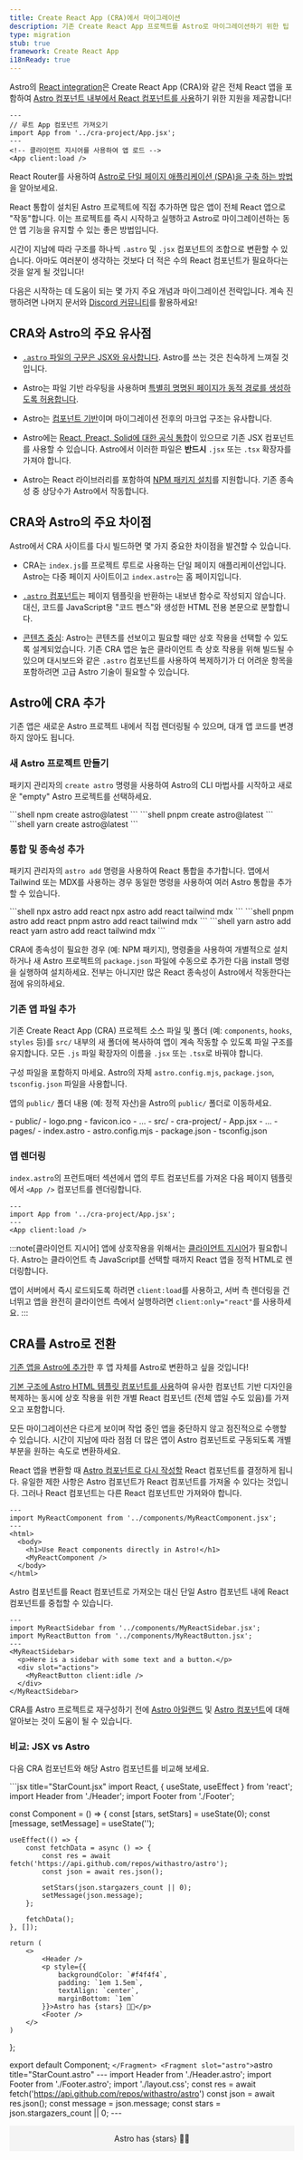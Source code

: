 ```yaml
---
title: Create React App (CRA)에서 마이그레이션
description: 기존 Create React App 프로젝트를 Astro로 마이그레이션하기 위한 팁
type: migration
stub: true
framework: Create React App
i18nReady: true
---
```



Astro의 [React integration](/ko/guides/integrations-guide/react/)은 Create React App (CRA)와 같은 전체 React 앱을 포함하여 [Astro 컴포넌트 내부에서 React 컴포넌트를 사용](/ko/guides/framework-components/)하기 위한 지원을 제공합니다!

```astro title="src/pages/index.astro"
---
// 루트 App 컴포넌트 가져오기
import App from '../cra-project/App.jsx';
---
<!-- 클라이언트 지시어를 사용하여 앱 로드 -->
<App client:load />
```

React Router를 사용하여 [Astro로 단일 페이지 애플리케이션 (SPA)을 구축 하는 방법](https://logsnag.com/blog/react-spa-with-astro) <Badge text="External" /> 을 알아보세요.

React 통합이 설치된 Astro 프로젝트에 직접 추가하면 많은 앱이 전체 React 앱으로 "작동"합니다. 이는 프로젝트를 즉시 시작하고 실행하고 Astro로 마이그레이션하는 동안 앱 기능을 유지할 수 있는 좋은 방법입니다.

시간이 지남에 따라 구조를 하나씩 `.astro` 및 `.jsx` 컴포넌트의 조합으로 변환할 수 있습니다. 아마도 여러분이 생각하는 것보다 더 적은 수의 React 컴포넌트가 필요하다는 것을 알게 될 것입니다!

다음은 시작하는 데 도움이 되는 몇 가지 주요 개념과 마이그레이션 전략입니다. 계속 진행하려면 나머지 문서와 [Discord 커뮤니티](https://astro.build/chat)를 활용하세요!

## CRA와 Astro의 주요 유사점

- [`.astro` 파일의 구문은 JSX와 유사합니다](/ko/basics/astro-syntax/#astro와-jsx의-차이점). Astro를 쓰는 것은 친숙하게 느껴질 것입니다.

- Astro는 파일 기반 라우팅을 사용하며 [특별히 명명된 페이지가 동적 경로를 생성하도록 허용합니다](/ko/guides/routing/#동적-경로).

- Astro는 [컴포넌트 기반](/ko/basics/astro-components/)이며 마이그레이션 전후의 마크업 구조는 유사합니다.

- Astro에는 [React, Preact, Solid에 대한 공식 통합](/ko/guides/integrations-guide/react/)이 있으므로 기존 JSX 컴포넌트를 사용할 수 있습니다. Astro에서 이러한 파일은 **반드시** `.jsx` 또는 `.tsx` 확장자를 가져야 합니다.

- Astro는 React 라이브러리를 포함하여 [NPM 패키지 설치](/ko/guides/imports/#npm-패키지)를 지원합니다. 기존 종속성 중 상당수가 Astro에서 작동합니다.

## CRA와 Astro의 주요 차이점

Astro에서 CRA 사이트를 다시 빌드하면 몇 가지 중요한 차이점을 발견할 수 있습니다.

- CRA는 `index.js`를 프로젝트 루트로 사용하는 단일 페이지 애플리케이션입니다. Astro는 다중 페이지 사이트이고 `index.astro`는 홈 페이지입니다.

- [`.astro` 컴포넌트](/ko/basics/astro-components/)는 페이지 템플릿을 반환하는 내보낸 함수로 작성되지 않습니다. 대신, 코드를 JavaScript용 "코드 펜스"와 생성한 HTML 전용 본문으로 분할합니다.

- [콘텐츠 중심](/ko/concepts/why-astro/#콘텐츠-중심): Astro는 콘텐츠를 선보이고 필요할 때만 상호 작용을 선택할 수 있도록 설계되었습니다. 기존 CRA 앱은 높은 클라이언트 측 상호 작용을 위해 빌드될 수 있으며 대시보드와 같은 `.astro` 컴포넌트를 사용하여 복제하기가 더 어려운 항목을 포함하려면 고급 Astro 기술이 필요할 수 있습니다.

## Astro에 CRA 추가

기존 앱은 새로운 Astro 프로젝트 내에서 직접 렌더링될 수 있으며, 대개 앱 코드를 변경하지 않아도 됩니다.

### 새 Astro 프로젝트 만들기

패키지 관리자의 `create astro` 명령을 사용하여 Astro의 CLI 마법사를 시작하고 새로운 "empty" Astro 프로젝트를 선택하세요.

<PackageManagerTabs>
  <Fragment slot="npm">
  ```shell
  npm create astro@latest
  ```
  </Fragment>
  <Fragment slot="pnpm">
  ```shell
  pnpm create astro@latest
  ```
  </Fragment>
  <Fragment slot="yarn">
  ```shell
  yarn create astro@latest
  ```
  </Fragment>
</PackageManagerTabs>

### 통합 및 종속성 추가

패키지 관리자의 `astro add` 명령을 사용하여 React 통합을 추가합니다. 앱에서 Tailwind 또는 MDX를 사용하는 경우 동일한 명령을 사용하여 여러 Astro 통합을 추가할 수 있습니다.

<PackageManagerTabs>
  <Fragment slot="npm">
  ```shell
  npx astro add react
  npx astro add react tailwind mdx
  ```
  </Fragment>
  <Fragment slot="pnpm">
  ```shell
  pnpm astro add react
  pnpm astro add react tailwind mdx
  ```
  </Fragment>
  <Fragment slot="yarn">
  ```shell
  yarn astro add react
  yarn astro add react tailwind mdx
  ```
  </Fragment>
</PackageManagerTabs>

CRA에 종속성이 필요한 경우 (예: NPM 패키지), 명령줄을 사용하여 개별적으로 설치하거나 새 Astro 프로젝트의 `package.json` 파일에 수동으로 추가한 다음 install 명령을 실행하여 설치하세요. 전부는 아니지만 많은 React 종속성이 Astro에서 작동한다는 점에 유의하세요.

### 기존 앱 파일 추가

기존 Create React App (CRA) 프로젝트 소스 파일 및 폴더 (예: `components`, `hooks`, `styles` 등)를 `src/` 내부의 새 폴더에 복사하여 앱이 계속 작동할 수 있도록 파일 구조를 유지합니다. 모든 `.js` 파일 확장자의 이름을 `.jsx` 또는 `.tsx`로 바꿔야 합니다.

구성 파일을 포함하지 마세요. Astro의 자체 `astro.config.mjs`, `package.json`, `tsconfig.json` 파일을 사용합니다.

앱의 `public/` 폴더 내용 (예: 정적 자산)을 Astro의 `public/` 폴더로 이동하세요.

<FileTree>
- public/
  - logo.png
  - favicon.ico
  - ...
- src/
  - cra-project/
    - App.jsx
    - ...
  - pages/
    - index.astro
- astro.config.mjs
- package.json
- tsconfig.json
</FileTree>

### 앱 렌더링

`index.astro`의 프런트매터 섹션에서 앱의 루트 컴포넌트를 가져온 다음 페이지 템플릿에서 `<App />` 컴포넌트를 렌더링합니다.

```astro title="src/pages/index.astro"
---
import App from '../cra-project/App.jsx';
---
<App client:load />
```

:::note[클라이언트 지시어]
앱에 상호작용을 위해서는 [클라이언트 지시어](/ko/reference/directives-reference/#클라이언트-지시어)가 필요합니다. Astro는 클라이언트 측 JavaScript를 선택할 때까지 React 앱을 정적 HTML로 렌더링합니다.

앱이 서버에서 즉시 로드되도록 하려면 `client:load`를 사용하고, 서버 측 렌더링을 건너뛰고 앱을 완전히 클라이언트 측에서 실행하려면 `client:only="react"`를 사용하세요.
:::

## CRA를 Astro로 전환

[기존 앱을 Astro에 추가](#astro에-cra-추가)한 후 앱 자체를 Astro로 변환하고 싶을 것입니다!

[기본 구조에 Astro HTML 템플릿 컴포넌트를 사용](/ko/basics/astro-components/)하여 유사한 컴포넌트 기반 디자인을 복제하는 동시에 상호 작용을 위한 개별 React 컴포넌트 (전체 앱일 수도 있음)를 가져오고 포함합니다.

모든 마이그레이션은 다르게 보이며 작업 중인 앱을 중단하지 않고 점진적으로 수행할 수 있습니다. 시간이 지남에 따라 점점 더 많은 앱이 Astro 컴포넌트로 구동되도록 개별 부분을 원하는 속도로 변환하세요.

React 앱을 변환할 때 [Astro 컴포넌트로 다시 작성할](#jsx-파일을-astro-파일로-변환) React 컴포넌트를 결정하게 됩니다. 유일한 제한 사항은 Astro 컴포넌트가 React 컴포넌트를 가져올 수 있다는 것입니다. 그러나 React 컴포넌트는 다른 React 컴포넌트만 가져와야 합니다.

```astro title="src/pages/static-components.astro" ins={2,7}
---
import MyReactComponent from '../components/MyReactComponent.jsx';
---
<html>
  <body>
    <h1>Use React components directly in Astro!</h1>
    <MyReactComponent />
  </body>
</html>
```

Astro 컴포넌트를 React 컴포넌트로 가져오는 대신 단일 Astro 컴포넌트 내에 React 컴포넌트를 중첩할 수 있습니다.

```astro title="src/pages/nested-components.astro" {2,3,5,8,10}
---
import MyReactSidebar from '../components/MyReactSidebar.jsx';
import MyReactButton from '../components/MyReactButton.jsx';
---
<MyReactSidebar>
  <p>Here is a sidebar with some text and a button.</p>
  <div slot="actions">
    <MyReactButton client:idle />
  </div>
</MyReactSidebar>
```

CRA를 Astro 프로젝트로 재구성하기 전에 [Astro 아일랜드](/ko/concepts/islands/) 및 [Astro 컴포넌트](/ko/basics/astro-components/)에 대해 알아보는 것이 도움이 될 수 있습니다.

### 비교: JSX vs Astro

다음 CRA 컴포넌트와 해당 Astro 컴포넌트를 비교해 보세요.

<AstroJSXTabs>
  <Fragment slot="jsx">
    ```jsx title="StarCount.jsx"
    import React, { useState, useEffect } from 'react';
import Header from './Header';
import Footer from './Footer';

const Component = () => {
    const [stars, setStars] = useState(0);
    const [message, setMessage] = useState('');

    useEffect(() => {
        const fetchData = async () => {
            const res = await fetch('https://api.github.com/repos/withastro/astro');
            const json = await res.json();

            setStars(json.stargazers_count || 0);
            setMessage(json.message);
        };

        fetchData();
    }, []);

    return (
        <>
            <Header />
            <p style={{
                backgroundColor: `#f4f4f4`,
                padding: `1em 1.5em`,
                textAlign: `center`,
                marginBottom: `1em`
            }}>Astro has {stars} 🧑‍🚀</p>
            <Footer />
        </>
    )
};

export default Component;
    ```
  </Fragment>
  <Fragment slot="astro">
    ```astro title="StarCount.astro"
    ---
    import Header from './Header.astro';
    import Footer from './Footer.astro';
    import './layout.css';
    const res = await fetch('https://api.github.com/repos/withastro/astro')
    const json = await res.json();
    const message = json.message;
    const stars = json.stargazers_count || 0;
    ---
    <Header />
    <p class="banner">Astro has {stars} 🧑‍🚀</p>
    <Footer />
    <style>
      .banner {
        background-color: #f4f4f4; 
        padding: 1em 1.5em;
        text-align: center;
        margin-bottom: 1em;
      }
    <style>
    ```
  </Fragment>
</AstroJSXTabs>

### JSX 파일을 `.astro` 파일로 변환

다음은 CRA `.js` 컴포넌트를 `.astro` 컴포넌트로 변환하기 위한 몇 가지 팁입니다.

1. 기존 CRA 컴포넌트 함수의 반환된 JSX를 HTML 템플릿의 기초로 사용합니다.

2. [CRA 또는 JSX 구문을 Astro로](#참조-cra-구문을-astro로-변환) 또는 HTML 웹 표준으로 변경합니다. 예를 들어 여기에는 `{children}` 및 `className`이 포함됩니다.

3. import 구문을 포함하여 필요한 JavaScript를 ["코드 펜스" (`---`)](/ko/basics/astro-components/#컴포넌트-스크립트)로 이동합니다. 참고: [조건부 콘텐츠 렌더링](/ko/basics/astro-syntax/#동적-html)을 위한 JavaScript는 Astro에서 직접 HTML 템플릿 내에 작성되는 경우가 많습니다.

4. 이전에 CRA 함수에 전달된 추가 props에 액세스하려면 [`Astro.props`](/ko/reference/api-reference/#astroprops)를 사용하세요.

5. 가져온 컴포넌트도 Astro로 변환해야 하는지 여부를 결정합니다. 지금 당장 또는 영원히 React 컴포넌트로 유지할 수 있습니다. 하지만 결국에는 `.astro` 컴포넌트로 변환하고 싶을 수도 있습니다. 특히 대화형이 필요하지 않은 경우에는 더욱 그렇습니다!

6. `useEffect()`를 import 문으로 바꾸거나 [`Astro.glob()`](/ko/reference/api-reference/#astroglob)을 사용하여 로컬 파일을 쿼리합니다. 외부 데이터를 가져오려면 `fetch()`를 사용하세요.

### 테스트 마이그레이션

Astro는 원시 HTML을 출력하므로 빌드 단계의 출력을 사용하여 end-to-end 테스트를 작성하는 것이 가능합니다. 이전에 작성된 end-to-end 테스트는 CRA 사이트의 마크업과 일치할 수 있는 경우 즉시 작동할 수 있습니다. Jest 및 React Testing Library와 같은 테스트 라이브러리를 Astro에서 가져와서 React 컴포넌트를 테스트하는 데 사용할 수 있습니다.

자세한 내용은 Astro의 [테스트 가이드](/ko/guides/testing/)를 참조하세요.

## 참조: CRA 구문을 Astro로 변환

### CRA Imports 변환

상대 파일 경로를 정확하게 참조하도록 모든 [파일 가져오기](/ko/guides/imports/)를 업데이트하세요. 이는 [별칭 가져오기](/ko/guides/typescript/#별칭-가져오기)를 사용하거나 상대 경로 전체를 작성하여 수행할 수 있습니다.

`.astro` 및 기타 여러 파일 형식은 전체 파일 확장자를 사용하여 가져와야 합니다.

```astro title="src/pages/authors/Fred.astro"
---
import Card from '../../components/Card.astro';
---
<Card />
```

### CRA Children Props 변환

`{children}`의 모든 인스턴스를 Astro `<slot />`으로 변환하세요. Astro는 `{children}`을 함수 prop으로 받을 필요가 없으며 자동으로 `<slot />`에 하위 콘텐츠를 렌더링합니다.

```astro title="src/components/MyComponent.astro" del={3-9} ins={11-13}
---
---
export default function MyComponent(props) { 
    return (
      <div>
        {props.children}
      </div>
    );  
}

<div>
  <slot />
</div>
```

여러 children 집합을 전달하는 React 컴포넌트는 [명명된 슬롯](/ko/basics/astro-components/#명명된-슬롯)을 사용하여 Astro 컴포넌트로 마이그레이션될 수 있습니다.

[Astro의 특정 `<slot />` 사용법](/ko/basics/astro-components/#슬롯)에 대해 자세히 알아보세요.

### CRA 데이터 페칭 변환

Create React App 컴포넌트에서 데이터를 가져오는 것은 약간의 차이점을 제외하고 Astro와 유사합니다.

프로젝트 소스에 있는 다른 파일의 데이터에 액세스하려면 `Astro.glob()` 또는 `getCollection()`/`getEntryBySlug()`에 대한 사이드 이펙트 후크 (`useEffect`)의 인스턴스를 제거해야 합니다.

[원격 데이터를 가져오려면](/ko/guides/data-fetching/) `fetch()`를 사용하세요.

이러한 데이터 요청은 Astro 컴포넌트의 프런트매터에서 이루어지며 top-level await을 사용합니다.

```astro title="src/pages/index.astro"
---
import { getCollection } from 'astro:content';

// 모든 `src/content/blog/` 항목 가져오기
const allBlogPosts = await getCollection('blog');

// 모든 `src/pages/posts/` 항목을 가져오기
const allPosts = await Astro.glob('../pages/posts/*.md');

// 원격 데이터 가져오기
const response = await fetch('https://randomuser.me/api/');
const data = await response.json();
const randomUser = data.results[0];
---
```

[`Astro.glob()`을 사용한 로컬 파일 가져오기](/ko/guides/imports/#astroglob), [Collections API를 사용한 쿼리](/ko/guides/content-collections/#컬렉션-쿼리) 또는 [원격 데이터 가져오기](/ko/guides/data-fetching/)에 대해 자세히 알아보세요.

### CRA 스타일링 변환

[CSS-in-JS 라이브러리](https://github.com/withastro/astro/issues/4432) (예: styled-components)를 Astro에서 사용 가능한 다른 CSS 옵션으로 바꿔야 할 수도 있습니다.

필요한 경우 인라인 스타일 객체 (`style={{ fontWeight: "bold" }}`)를 인라인 HTML 스타일 속성(`style="font-weight:bold;"`)으로 변환합니다. 또는 범위가 지정된 CSS 스타일에는 [Astro `<style>` 태그](/ko/guides/styling/#astro에서-스타일링하기)를 사용하세요.

```astro title="src/components/Card.astro" del={1} ins={2}
<div style={{backgroundColor: `#f4f4f4`, padding: `1em`}}>{message}</div>
<div style="background-color: #f4f4f4; padding: 1em;">{message}</div>
```

Tailwind는 [Tailwind 통합](/ko/guides/integrations-guide/tailwind/) 설치 후 지원됩니다. 기존 Tailwind 코드를 변경할 필요가 없습니다!

[Astro에서의 스타일링](/ko/guides/styling/)에 대해 자세히 알아보세요.

## 문제 해결

여러분의 CRA가 Astro에서 "그냥 작동"할 수도 있습니다! 그러나 기존 앱의 기능 및/또는 스타일을 복제하려면 약간의 조정이 필요할 수 있습니다.

이 문서에서 답변을 찾을 수 없다면 [Astro Discord](https://astro.build/chat)를 방문하여 support 포럼에 질문하세요!
